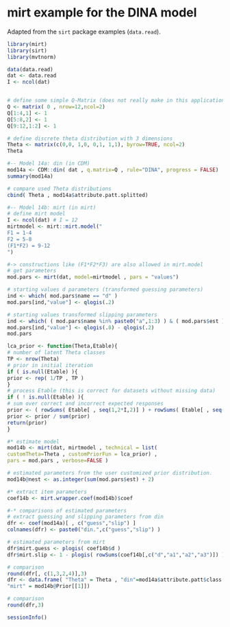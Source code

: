 # mirt example for the DINA model

Adapted from the `sirt` package  examples (`data.read`).

```r
library(mirt)
library(sirt)
library(mvtnorm)

data(data.read)
dat <- data.read
I <- ncol(dat)


# define some simple Q-Matrix (does not really make in this application)
Q <- matrix( 0 , nrow=12,ncol=2)
Q[1:4,1] <- 1
Q[5:8,2] <- 1
Q[9:12,1:2] <- 1

# define discrete theta distribution with 3 dimensions
Theta <- matrix(c(0,0, 1,0, 0,1, 1,1), byrow=TRUE, ncol=2)
Theta

#-- Model 14a: din (in CDM)
mod14a <- CDM::din( dat , q.matrix=Q , rule="DINA", progress = FALSE)
summary(mod14a)

# compare used Theta distributions
cbind( Theta , mod14a$attribute.patt.splitted)

#-- Model 14b: mirt (in mirt)
# define mirt model
I <- ncol(dat) # I = 12
mirtmodel <- mirt::mirt.model("
F1 = 1-4
F2 = 5-8
(F1*F2) = 9-12
")

#-> constructions like (F1*F2*F3) are also allowed in mirt.model
# get parameters
mod.pars <- mirt(dat, model=mirtmodel , pars = "values")

# starting values d parameters (transformed guessing parameters)
ind <- which( mod.pars$name == "d" )
mod.pars[ind,"value"] <- qlogis(.2)

# starting values transformed slipping parameters
ind <- which( ( mod.pars$name %in% paste0("a",1:3) ) & ( mod.pars$est ) )
mod.pars[ind,"value"] <- qlogis(.8) - qlogis(.2)
mod.pars

lca_prior <- function(Theta,Etable){
# number of latent Theta classes
TP <- nrow(Theta)
# prior in initial iteration
if ( is.null(Etable) ){
prior <- rep( 1/TP , TP )
}
# process Etable (this is correct for datasets without missing data)
if ( ! is.null(Etable) ){
# sum over correct and incorrect expected responses
prior <- ( rowSums( Etable[ , seq(1,2*I,2)] ) + rowSums( Etable[ , seq(2,2*I,2)]))}
prior <- prior / sum(prior)
return(prior)
}

#* estimate model
mod14b <- mirt(dat, mirtmodel , technical = list(
customTheta=Theta , customPriorFun = lca_prior) ,
pars = mod.pars , verbose=FALSE )

# estimated parameters from the user customized prior distribution.
mod14b@nest <- as.integer(sum(mod.pars$est) + 2)

#* extract item parameters
coef14b <- mirt.wrapper.coef(mod14b)$coef

#-* comparisons of estimated parameters
# extract guessing and slipping parameters from din
dfr <- coef(mod14a)[ , c("guess","slip") ]
colnames(dfr) <- paste0("din.",c("guess","slip") )

# estimated parameters from mirt
dfr$mirt.guess <- plogis( coef14b$d )
dfr$mirt.slip <- 1 - plogis( rowSums(coef14b[,c("d","a1","a2","a3")]) )

# comparison
round(dfr[, c(1,3,2,4)],3)
dfr <- data.frame( "Theta" = Theta , "din"=mod14a$attribute.patt$class.prob ,
"mirt" = mod14b@Prior[[1]])

# comparison
round(dfr,3)

sessionInfo()
```